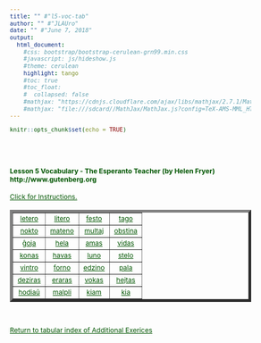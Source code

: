 ```yaml
---
title: "" #"l5-voc-tab"
author: "" #"JLAUro"
date: "" #"June 7, 2018"
output: 
  html_document:
    #css: bootstrap/bootstrap-cerulean-grn99.min.css
    #javascript: js/hideshow.js
    #theme: cerulean
    highlight: tango
    #toc: true
    #toc_float: 
    #  collapsed: false
    #mathjax: "https://cdnjs.cloudflare.com/ajax/libs/mathjax/2.7.1/MathJax.js?config=TeX-AMS-MML_HTMLorMML"
    #mathjax: "file:///sdcard//MathJax/MathJax.js?config=TeX-AMS-MML_HTMLorMML"
---
```


```r
knitr::opts_chunk$set(echo = TRUE)
```

<style>
a, body { 
color: #005500; 
font-size: 12px; 
}	

a:visited { color: #009900; }

[id^='tr'] {
display: none;
}

mark {
padding: 3px 3px;
text-align: left;
font-style: italic;
font-size: 10px;
background-color: #007700;
color: white;
margin-top: 0px;
margin-left: 5px;
}

</style>

<script type='text/javascript'>
function toggle_visibility(id) {
var e = document.getElementById(id);
e.style.display = ((e.style.display!='block') ? 'block' : 'none');
}
</script>

<br/><br/>

<p>
<h4>Lesson 5 Vocabulary  - The Esperanto Teacher (by Helen Fryer) http://www.gutenberg.org <br/></h4>
<a id='r0' href='#' onclick="toggle_visibility('tr0');">
Click for Instructions.</a>
<div id='tr0'>
&nbsp;
<mark>Click on each link to toggle the English translation.  Reload page to turn off all translations.</mark>
</div>
</p>

<table width='100%' border='5px' cellspacing='5px' cellpadding='5px'>
<tr id='r1'>
<td align='center' valign='middle'><a id='item1' href='#r0' onclick="toggle_visibility('tr1');">letero</a>
<div id='tr1'><mark> letter</mark></div></td>

<td align='center' valign='middle'><a id='item2' href='#r0' onclick="toggle_visibility('tr2');">litero</a>
<div id='tr2'><mark> letter of alphabet</mark></div></td>

<td align='center' valign='middle'><a id='item3' href='#r0' onclick="toggle_visibility('tr3');">festo</a>
<div id='tr3'><mark> festival, holiday</mark></div></td>

<td align='center' valign='middle'><a id='item4' href='#r0' onclick="toggle_visibility('tr4');">tago</a>
<div id='tr4'><mark> day</mark></div></td>
</tr>
<tr id='r2'>

<td align='center' valign='middle'><a id='item5' href='#r1' onclick="toggle_visibility('tr5');">nokto</a>
<div id='tr5'><mark> night</mark></div></td>

<td align='center' valign='middle'><a id='item6' href='#r1' onclick="toggle_visibility('tr6');">mateno</a>
<div id='tr6'><mark> morning</mark></div></td>

<td align='center' valign='middle'><a id='item7' href='#r1' onclick="toggle_visibility('tr7');">multaj</a>
<div id='tr7'><mark> many</mark></div></td>

<td align='center' valign='middle'><a id='item8' href='#r1' onclick="toggle_visibility('tr8');">obstina</a>
<div id='tr8'><mark> obstinate</mark></div></td>
</tr>
<tr id='r3'>

<td align='center' valign='middle'><a id='item9' href='#r2' onclick="toggle_visibility('tr9');">ĝoja</a>
<div id='tr9'><mark> joyful, joyous</mark></div></td>

<td align='center' valign='middle'><a id='item10' href='#r2' onclick="toggle_visibility('tr10');">hela</a>
<div id='tr10'><mark> bright, clear</mark></div></td>

<td align='center' valign='middle'><a id='item11' href='#r2' onclick="toggle_visibility('tr11');">amas</a>
<div id='tr11'><mark> loves</mark></div></td>

<td align='center' valign='middle'><a id='item12' href='#r2' onclick="toggle_visibility('tr12');">vidas</a>
<div id='tr12'><mark> sees</mark></div></td>
</tr>
<tr id='r4'>

<td align='center' valign='middle'><a id='item13' href='#r3' onclick="toggle_visibility('tr13');">konas</a>
<div id='tr13'><mark> knows</mark></div></td>

<td align='center' valign='middle'><a id='item14' href='#r3' onclick="toggle_visibility('tr14');">havas</a>
<div id='tr14'><mark> has, possesses</mark></div></td>

<td align='center' valign='middle'><a id='item15' href='#r3' onclick="toggle_visibility('tr15');">luno</a>
<div id='tr15'><mark> moon</mark></div></td>

<td align='center' valign='middle'><a id='item16' href='#r3' onclick="toggle_visibility('tr16');">stelo</a>
<div id='tr16'><mark> star</mark></div></td>
</tr>
<tr id='r5'>

<td align='center' valign='middle'><a id='item17' href='#r4' onclick="toggle_visibility('tr17');">vintro</a>
<div id='tr17'><mark> winter</mark></div></td>

<td align='center' valign='middle'><a id='item18' href='#r4' onclick="toggle_visibility('tr18');">forno</a>
<div id='tr18'><mark> stove</mark></div></td>

<td align='center' valign='middle'><a id='item19' href='#r4' onclick="toggle_visibility('tr19');">edzino</a>
<div id='tr19'><mark> wife</mark></div></td>

<td align='center' valign='middle'><a id='item20' href='#r4' onclick="toggle_visibility('tr20');">pala</a>
<div id='tr20'><mark> pale</mark></div></td>
</tr>
<tr id='r6'>

<td align='center' valign='middle'><a id='item21' href='#r5' onclick="toggle_visibility('tr21');">deziras</a>
<div id='tr21'><mark> desires, wishes</mark></div></td>

<td align='center' valign='middle'><a id='item22' href='#r5' onclick="toggle_visibility('tr22');">eraras</a>
<div id='tr22'><mark> errs, is wrong</mark></div></td>

<td align='center' valign='middle'><a id='item23' href='#r5' onclick="toggle_visibility('tr23');">vokas</a>
<div id='tr23'><mark> calls</mark></div></td>

<td align='center' valign='middle'><a id='item24' href='#r5' onclick="toggle_visibility('tr24');">hejtas</a>
<div id='tr24'><mark> heats</mark></div></td>
</tr>
<tr id='r7'>

<td align='center' valign='middle'><a id='item25' href='#r6' onclick="toggle_visibility('tr25');">hodiaŭ</a>
<div id='tr25'><mark> to-day</mark></div></td>

<td align='center' valign='middle'><a id='item26' href='#r6' onclick="toggle_visibility('tr26');">malpli</a>
<div id='tr26'><mark> less</mark></div></td>

<td align='center' valign='middle'><a id='item27' href='#r6' onclick="toggle_visibility('tr27');">kiam</a>
<div id='tr27'><mark> when</mark></div></td>

<td align='center' valign='middle'><a id='item28' href='#r6' onclick="toggle_visibility('tr28');">kia</a>
<div id='tr28'><mark> what (kind)</mark></div></td>
</tr>
<tr id='r8'>

</tr>
</table>
<br/>
<p>
<a href=addExercises.html>Return to tabular index of Additional Exerices</a>
</p>

